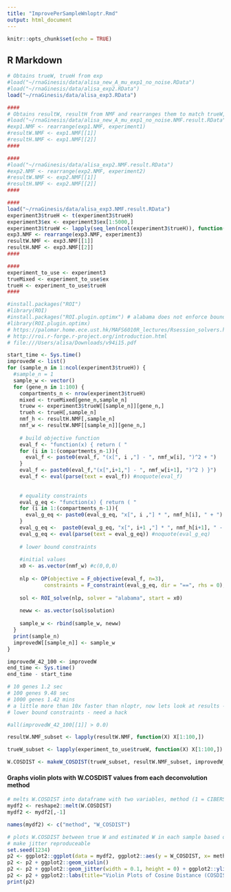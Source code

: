 ```yaml
---
title: "ImprovePerSampleWnloptr.Rmd"
output: html_document
---
```


```r
knitr::opts_chunk$set(echo = TRUE)
```

## R Markdown
```r

# Obtains trueW, trueH from exp
#load("~/rnaGinesis/data/alisa_new_A_mu_exp1_no_noise.RData")
#load("~/rnaGinesis/data/alisa_exp2.RData")
load("~/rnaGinesis/data/alisa_exp3.RData")

####
# Obtains resultW, resultH from NMF and rearranges them to match trueW, trueH ordering
#load("~/rnaGinesis/data/alisa_new_A_mu_exp1_no_noise.NMF.result.RData")
#exp1.NMF <- rearrange(exp1.NMF, experiment1)
#resultW.NMF <- exp1.NMF[[1]]
#resultH.NMF <- exp1.NMF[[2]]
####

####
#load("~/rnaGinesis/data/alisa_exp2.NMF.result.RData")
#exp2.NMF <- rearrange(exp2.NMF, experiment2)
#resultW.NMF <- exp2.NMF[[1]]
#resultH.NMF <- exp2.NMF[[2]]
####

####
load("~/rnaGinesis/data/alisa_exp3.NMF.result.RData")
experiment3$trueH <- t(experiment3$trueH)
experiment3$ex <- experiment3$ex[1:5000,]
experiment3$trueW <- lapply(seq_len(ncol(experiment3$trueH)), function(X) experiment3$trueW[1:5000,])
exp3.NMF <- rearrange(exp3.NMF, experiment3)
resultW.NMF <- exp3.NMF[[1]]
resultH.NMF <- exp3.NMF[[2]]
####

####
experiment_to_use <- experiment3
trueMixed <- experiment_to_use$ex
trueH <- experiment_to_use$trueH
####

```

```r
#install.packages("ROI")
#library(ROI)
#install.packages("ROI.plugin.optimx") # alabama does not enforce bound constraint
#library(ROI.plugin.optimx)
# https://palomar.home.ece.ust.hk/MAFS6010R_lectures/Rsession_solvers.html#conclusion
# http://roi.r-forge.r-project.org/introduction.html
# file:///Users/alisa/Downloads/v94i15.pdf

start_time <- Sys.time()
improvedW <- list()
for (sample_n in 1:ncol(experiment3$trueH)) {
  #sample_n = 1
  sample_w <- vector()
  for (gene_n in 1:100) {
    compartments_n <- nrow(experiment3$trueH)
    mixed <- trueMixed[gene_n,sample_n]
    truew <- experiment3$trueW[[sample_n]][gene_n,]
    trueh <- trueH[,sample_n]
    nmf_h <- resultH.NMF[,sample_n]
    nmf_w <- resultW.NMF[[sample_n]][gene_n,]
    
    # build objective function
    eval_f <- "function(x) { return ( "
    for (i in 1:(compartments_n-1)){
      eval_f <- paste0(eval_f, "(x[", i ,"] - ", nmf_w[i], ")^2 + ")
    }
    eval_f <- paste0(eval_f,"(x[",i+1,"] - ", nmf_w[i+1], ")^2 ) }")
    eval_f <- eval(parse(text = eval_f)) #noquote(eval_f)
    
    
    # equality constraints
    eval_g_eq <- "function(x) { return ( "
    for (i in 1:(compartments_n-1)){
      eval_g_eq <- paste0(eval_g_eq, "x[", i ,"] * ", nmf_h[i], " + ")
    }
    eval_g_eq <-  paste0(eval_g_eq, "x[", i+1 ,"] * ", nmf_h[i+1], " - ", mixed, ") }")
    eval_g_eq <- eval(parse(text = eval_g_eq)) #noquote(eval_g_eq)
    
    # lower bound constraints
    
    #initial values
    x0 <- as.vector(nmf_w) #c(0,0,0)
    
    nlp <- OP(objective = F_objective(eval_f, n=3), 
            constraints = F_constraint(eval_g_eq, dir = "==", rhs = 0), bounds = V_bound(lb = c(0.0001, 0.0001, 0.0001)))
    
    sol <- ROI_solve(nlp, solver = "alabama", start = x0)
    
    neww <- as.vector(sol$solution)
    
    sample_w <- rbind(sample_w, neww)
  }
  print(sample_n)
  improvedW[[sample_n]] <- sample_w
}

improvedW_42_100 <- improvedW
end_time <- Sys.time()
end_time - start_time

# 10 genes 1.2 sec
# 100 genes 9.48 sec
# 1000 genes 1.42 mins
# a little more than 10x faster than nloptr, now lets look at results - alas, alabama does not enforce
# lower bound constraints - need a hack

#all(improvedW_42_100[[1]] > 0.0)

```


```r

resultW.NMF_subset <- lapply(resultW.NMF, function(X) X[1:100,])

trueW_subset <- lapply(experiment_to_use$trueW, function(X) X[1:100,])

W.COSDIST <- makeW_COSDIST(trueW_subset, resultW.NMF_subset, improvedW_42_100, "NMF", "New_NMF")

```


#### Graphs violin plots with W.COSDIST values from each deconvolution method
```r

# melts W.COSDIST into dataframe with two variables, method (1 = CIBERSORT, 2 = NMF) and W.COSDIST across all samples for each deconvolution method 
mydf2 <- reshape2::melt(W.COSDIST)
mydf2 <- mydf2[,-1]

names(mydf2) <- c("method", "W_COSDIST") 

# plots W.COSDIST between true W and estimated W in each sample based on deconvolution method
# make jitter reproduceable
set.seed(1234)
p2 <- ggplot2::ggplot(data = mydf2, ggplot2::aes(y = W_COSDIST, x= method, fill = method))
p2 <- p2 + ggplot2::geom_violin()
p2 <- p2 + ggplot2::geom_jitter(width = 0.1, height = 0) + ggplot2::ylim(0,0.005) 
p2 <- p2 + ggplot2::labs(title="Violin Plots of Cosine Distance (COSDIST) for Gene Expression",x = "Deconvolution Method", y = "W_COSDIST") + ggplot2::theme(axis.title.x = ggplot2::element_text(size = 40)) + ggplot2::theme(axis.title.y = ggplot2::element_text(size = 40)) + ggplot2::theme(axis.text=ggplot2::element_text(size=30))
print(p2)

```
